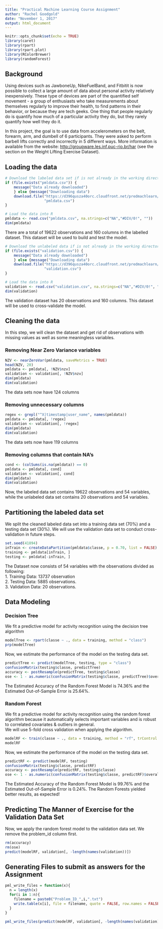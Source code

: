 ```yaml
---
title: "Practical Machine Learning Course Assignment"
author: "Rachel Goodgold"
date: "November 1, 2017"
output: html_document
---
```


```r
knitr::opts_chunk$set(echo = TRUE)
library(caret)
library(rpart)
library(rpart.plot)
library(RColorBrewer)
library(randomForest)
```

## Background
Using devices such as JawboneUp, NikeFuelBand, and Fitbitit is now possible to collect a large amount of data about personal activity relatively inexpensively. These type of devices are part of the quantified self movement - a group of enthusiasts who take measurements about themselves regularly to improve their health, to find patterns in their behavior, or because they are tech geeks. One thing that people regularly do is quantify how much of a particular activity they do, but they rarely quantify how well they do it.  
   
In this project, the goal is to use data from accelerometers on the belt, forearm, arm, and dumbell of 6 participants. They were asked to perform barbell lifts correctly and incorrectly in 5 different ways. More information is available from the website: [http://groupware.les.inf.puc-rio.br/har](http://groupware.les.inf.puc-rio.br/har) (see the section on the Weight Lifting Exercise Dataset).   

## Loading the data

```r
# Download the labeled data set if is not already in the working directory
if (file.exists("pmldata.csv")) {  
    message("Data already downloaded") 
    } else {message("Downloading data") 
    download.file("https://d396qusza40orc.cloudfront.net/predmachlearn/pml-training.csv", 
                  "pmldata.csv")
}

# Load the data into R
pmldata <- read.csv("pmldata.csv", na.strings=c("NA","#DIV/0!", ""))
dim(pmldata)
```

There are a total of 19622 observations and 160 columns in the labelled dataset. This dataset will be used to build and test the model.

```r
# Download the unlabeled data if is not already in the working directory
if (file.exists("validation.csv")) {  
    message("Data already downloaded") 
    } else {message("Downloading data") 
    download.file("https://d396qusza40orc.cloudfront.net/predmachlearn/pml-testing.csv", 
                  "validation.csv")
}

# Load the data into R
validation <- read.csv("validation.csv", na.strings=c("NA","#DIV/0!", ""))
dim(validation)
```

The validation dataset has 20 observations and 160 columns. This dataset will be used to cross-validate the model.

## Cleaning the data

In this step, we will clean the dataset and get rid of observations with missing values as well as some meaningless variables.  

### Removing Near Zero Variance variables  
```r
NZV <- nearZeroVar(pmldata, saveMetrics = TRUE)
head(NZV, 20)
pmldata <- pmldata[, !NZV$nzv]
validation <- validation[, !NZV$nzv]
dim(pmldata)
dim(validation)
```  
The data sets now have 124 columns

### Removing unnecessary columns  
```r
regex <- grepl("^X|timestamp|user_name", names(pmldata))
pmldata <- pmldata[, !regex]
validation <- validation[, !regex]
dim(pmldata)
dim(validation)
```  
The data sets now have 119 columns

### Removing columns that contain NA's  
```r
cond <- (colSums(is.na(pmldata)) == 0)
pmldata <- pmldata[, cond]
validation <- validation[, cond]
dim(pmldata)
dim(validation)
```  

Now, the labeled data set contains 19622 observations and 54 variables, while the unlabeled data set contains 20 observations and 54 variables.  

## Partitioning the labeled data set 
We split the cleaned labeled data set into a training data set (70%) and a testing data set (30%). We will use the validation data set to conduct cross-validation in future steps.  
```r
set.seed(41894)
inTrain <- createDataPartition(pmldata$classe, p = 0.70, list = FALSE)
training <- pmldata[inTrain, ]
testing <- pmldata[-inTrain, ]
```  
The Dataset now consists of 54 variables with the observations divided as following:  
1. Training Data: 13737 observation  
2. Testing Data: 5885 observations.  
3. Validation Data: 20 observations.  

## Data Modeling  

### Decision Tree  
We fit a predictive model for activity recognition using the decision tree algorithm 
```r
modelTree <- rpart(classe ~ ., data = training, method = "class")
prp(modelTree)
```  

Now, we estimate the performance of the model on the testing data set.  
```r
predictTree <- predict(modelTree, testing, type = "class")
confusionMatrix(testing$classe, predictTree)
accuracy <- postResample(predictTree, testing$classe)
ose <- 1 - as.numeric(confusionMatrix(testing$classe, predictTree)$overall[1])
```  

The Estimated Accuracy of the Random Forest Model is 74.36% and the Estimated Out-of-Sample Error is 25.64%.  

### Random Forest
We fit a predictive model for activity recognition using the random forest algorithm because it automatically selects important variables and is robust to correlated covariates & outliers in general.  
We will use 5-fold cross validation when applying the algorithm.  
```r
modelRF <- train(classe ~ ., data = training, method = "rf", trControl = trainControl(method = "cv", 5), ntree = 250)
modelRF
```  

Now, we estimate the performance of the model on the testing data set.  
```r
predictRF <- predict(modelRF, testing)
confusionMatrix(testing$classe, predictRF)
accuracy <- postResample(predictRF, testing$classe)
ose <- 1 - as.numeric(confusionMatrix(testing$classe, predictRF)$overall[1])
```  

The Estimated Accuracy of the Random Forest Model is 99.76% and the Estimated Out-of-Sample Error is 0.24%. The Random Forests yielded better results, as expected!  

## Predicting The Manner of Exercise for the Validation Data Set  
Now, we apply the random forest model to the validation data set. We remove the problem_id column first.  
```r
rm(accuracy)
rm(ose)
predict(modelRF, validation[, -length(names(validation))])
```  

## Generating Files to submit as answers for the Assignment  
 
```r
pml_write_files = function(x){
  n = length(x)
  for(i in 1:n){
    filename = paste0("Problem_ID_",i,".txt")
    write.table(x[i], file = filename, quote = FALSE, row.names = FALSE, col.names = FALSE)
  }
}

pml_write_files(predict(modelRF, validation[, -length(names(validation))]))
```  